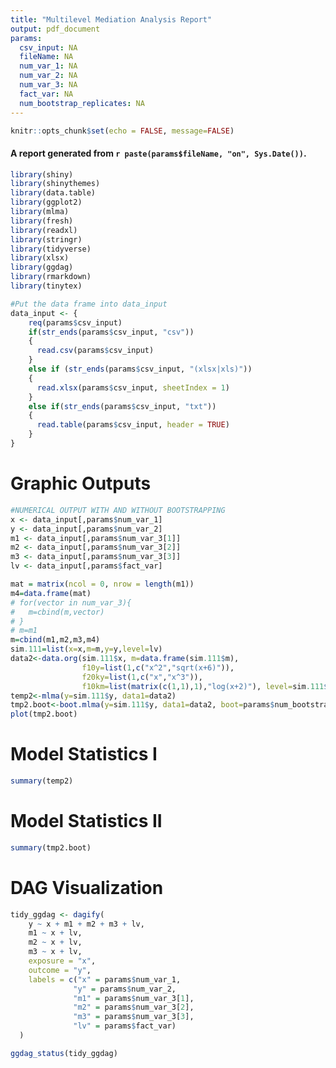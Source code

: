 ```yaml
---
title: "Multilevel Mediation Analysis Report"
output: pdf_document
params:
  csv_input: NA
  fileName: NA
  num_var_1: NA
  num_var_2: NA
  num_var_3: NA
  fact_var: NA
  num_bootstrap_replicates: NA
---
```


```r
knitr::opts_chunk$set(echo = FALSE, message=FALSE)
```

#### A report generated from `r paste(params$fileName, "on", Sys.Date())`.

```r
library(shiny)
library(shinythemes)
library(data.table)
library(ggplot2)
library(mlma)
library(fresh)
library(readxl)
library(stringr)
library(tidyverse)
library(xlsx)
library(ggdag)
library(rmarkdown)
library(tinytex)

#Put the data frame into data_input
data_input <- {
    req(params$csv_input)
    if(str_ends(params$csv_input, "csv")) 
    {
      read.csv(params$csv_input)
    }
    else if (str_ends(params$csv_input, "(xlsx|xls)")) 
    {
      read.xlsx(params$csv_input, sheetIndex = 1)
    }
    else if(str_ends(params$csv_input, "txt"))
    {
      read.table(params$csv_input, header = TRUE)
    }
}
```

# Graphic Outputs
```r
#NUMERICAL OUTPUT WITH AND WITHOUT BOOTSTRAPPING
x <- data_input[,params$num_var_1]
y <- data_input[,params$num_var_2]
m1 <- data_input[,params$num_var_3[1]]
m2 <- data_input[,params$num_var_3[2]]
m3 <- data_input[,params$num_var_3[3]]
lv <- data_input[,params$fact_var]

mat = matrix(ncol = 0, nrow = length(m1))
m4=data.frame(mat)
# for(vector in num_var_3){
#   m=cbind(m,vector)
# }
# m=m1
m=cbind(m1,m2,m3,m4)
sim.111=list(x=x,m=m,y=y,level=lv)
data2<-data.org(sim.111$x, m=data.frame(sim.111$m), 
                f10y=list(1,c("x^2","sqrt(x+6)")), 
                f20ky=list(1,c("x","x^3")), 
                f10km=list(matrix(c(1,1),1),"log(x+2)"), level=sim.111$level)
temp2<-mlma(y=sim.111$y, data1=data2)
tmp2.boot<-boot.mlma(y=sim.111$y, data1=data2, boot=params$num_bootstrap_replicates,echo=F)
plot(tmp2.boot)
```

# Model Statistics I
```r
summary(temp2)
```

# Model Statistics II
```r
summary(tmp2.boot)
```

# DAG Visualization
```r
tidy_ggdag <- dagify(
    y ~ x + m1 + m2 + m3 + lv,
    m1 ~ x + lv,
    m2 ~ x + lv,
    m3 ~ x + lv,
    exposure = "x",
    outcome = "y",
    labels = c("x" = params$num_var_1, 
              "y" = params$num_var_2,
              "m1" = params$num_var_3[1],
              "m2" = params$num_var_3[2],
              "m3" = params$num_var_3[3],
              "lv" = params$fact_var)
  )

ggdag_status(tidy_ggdag)
```
